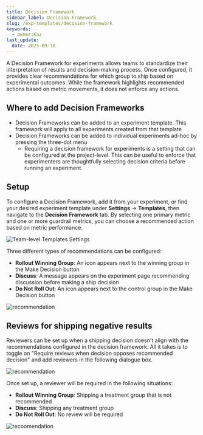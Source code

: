 ```yaml
---
title: Decision Framework
sidebar_label: Decision Framework
slug: /exp-templates/decision-framework
keywords:
  - owner:Kaz
last_update:
  date: 2025-09-18
---
```


A Decision Framework for experiments allows teams to standardize their interpretation of results and decision-making process. Once configured, it provides clear recommendations for which group to ship based on experimental outcomes. While the framework highlights recommended actions based on metric movements, it does not enforce any actions.

## Where to add Decision Frameworks
- Decision Frameworks can be added to an experiment template. This framework will apply to all experiments created from that template
- Decision Frameworks can be added to individual experiments ad-hoc by pressing the three-dot menu 
  - Requiring a decision framework for experiments is a setting that can be configured at the project-level. This can be useful to enforce that experimenters are thoughtfully selecting decision criteria before running an experiment.

## Setup

To configure a Decision Framework, add it from your experiment, or find your desired experiment template under **Settings** → **Templates**, then navigate to the **Decision Framework** tab. By selecting one primary metric and one or more guardrail metrics, you can choose a recommended action based on metric performance.

![Team-level Templates Settings](/img/templates/df_setup_3.png)

Three different types of recommendations can be configured:

- **Rollout Winning Group**: An icon appears next to the winning group in the Make Decision button
- **Discuss**: A message appears on the experiment page recommending discussion before making a ship decision
- **Do Not Roll Out**: An icon appears next to the control group in the Make Decision button

![recommendation](/img/templates/df_icon.png)

## Reviews for shipping negative results
Reviewers can be set up when a shipping decision doesn't align with the recommendations configured in the decision framework. All it takes is to toggle on "Require reviews when decision opposes recommended decision" and add reviewers in the following dialogue box.

![recommendation](/img/templates/df_review.png)

Once set up, a reviewer will be required in the following situations: 
- **Rollout Winning Group**: Shipping a treatment group that is not recommended
- **Discuss**: Shipping any treatment group
- **Do Not Roll Out**: No review will be required

![recoomendation](/img/templates/df_ship_review_2.png)

